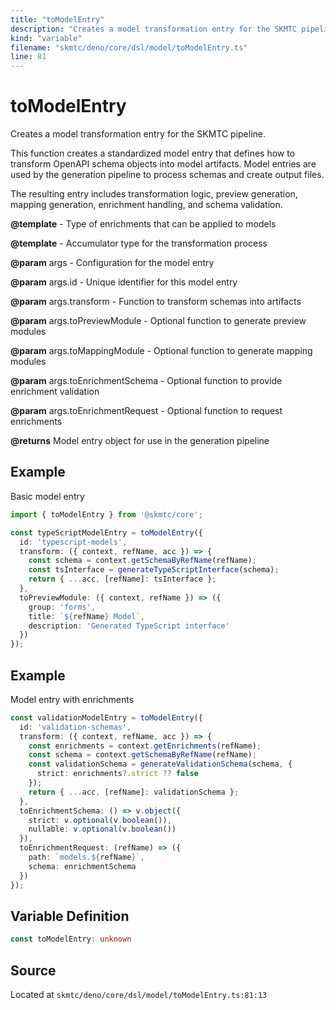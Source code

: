 ```yaml
---
title: "toModelEntry"
description: "Creates a model transformation entry for the SKMTC pipeline."
kind: "variable"
filename: "skmtc/deno/core/dsl/model/toModelEntry.ts"
line: 81
---
```


# toModelEntry

Creates a model transformation entry for the SKMTC pipeline.

This function creates a standardized model entry that defines how to transform
OpenAPI schema objects into model artifacts. Model entries are used by the
generation pipeline to process schemas and create output files.

The resulting entry includes transformation logic, preview generation,
mapping generation, enrichment handling, and schema validation.


**@template** - Type of enrichments that can be applied to models

**@template** - Accumulator type for the transformation process

**@param** args - Configuration for the model entry

**@param** args.id - Unique identifier for this model entry

**@param** args.transform - Function to transform schemas into artifacts

**@param** args.toPreviewModule - Optional function to generate preview modules

**@param** args.toMappingModule - Optional function to generate mapping modules

**@param** args.toEnrichmentSchema - Optional function to provide enrichment validation

**@param** args.toEnrichmentRequest - Optional function to request enrichments

**@returns** Model entry object for use in the generation pipeline


## Example

Basic model entry
```typescript
import { toModelEntry } from '@skmtc/core';

const typeScriptModelEntry = toModelEntry({
  id: 'typescript-models',
  transform: ({ context, refName, acc }) => {
    const schema = context.getSchemaByRefName(refName);
    const tsInterface = generateTypeScriptInterface(schema);
    return { ...acc, [refName]: tsInterface };
  },
  toPreviewModule: ({ context, refName }) => ({
    group: 'forms',
    title: `${refName} Model`,
    description: 'Generated TypeScript interface'
  })
});
```


## Example

Model entry with enrichments
```typescript
const validationModelEntry = toModelEntry({
  id: 'validation-schemas',
  transform: ({ context, refName, acc }) => {
    const enrichments = context.getEnrichments(refName);
    const schema = context.getSchemaByRefName(refName);
    const validationSchema = generateValidationSchema(schema, {
      strict: enrichments?.strict ?? false
    });
    return { ...acc, [refName]: validationSchema };
  },
  toEnrichmentSchema: () => v.object({
    strict: v.optional(v.boolean()),
    nullable: v.optional(v.boolean())
  }),
  toEnrichmentRequest: (refName) => ({
    path: `models.${refName}`,
    schema: enrichmentSchema
  })
});
```

## Variable Definition

```typescript
const toModelEntry: unknown
```

## Source

Located at `skmtc/deno/core/dsl/model/toModelEntry.ts:81:13`
